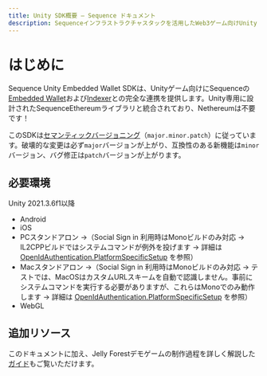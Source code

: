 ```yaml
---
title: Unity SDK概要 — Sequence ドキュメント
description: Sequenceインフラストラクチャスタックを活用したWeb3ゲーム向けUnity SDKの概要ドキュメントです。
---
```


# はじめに
Sequence Unity Embedded Wallet SDKは、Unityゲーム向けにSequenceの[Embedded Wallet](/sdk/headless-wallet)および[Indexer](/api-references/indexer/overview)との完全な連携を提供します。Unity専用に設計されたSequenceEthereumライブラリと統合されており、Nethereumは不要です！

このSDKは[セマンティックバージョニング](https://semver.org/)（`major.minor.patch`）に従っています。破壊的な変更は必ず`major`バージョンが上がり、互換性のある新機能は`minor`バージョン、バグ修正は`patch`バージョンが上がります。

## 必要環境
Unity 2021.3.6f1以降
- Android
- iOS
- PCスタンドアロン →（Social Sign in 利用時はMonoビルドのみ対応 → IL2CPPビルドではシステムコマンドが例外を投げます → 詳細は [OpenIdAuthentication.PlatformSpecificSetup](https://github.com/0xsequence/sequence-unity/blob/master/Packages/Sequence-Unity/Sequence/SequenceSDK/Authentication/OpenIdAuthenticator.cs.cs#L244) を参照）
- Macスタンドアロン →（Social Sign in 利用時はMonoビルドのみ対応 → テストでは、MacOSはカスタムURLスキームを自動で認識しません。事前にシステムコマンドを実行する必要がありますが、これらはMonoでのみ動作します → 詳細は [OpenIdAuthentication.PlatformSpecificSetup](https://github.com/0xsequence/sequence-unity/blob/master/Packages/Sequence-Unity/Sequence/SequenceSDK/Authentication/OpenIdAuthenticator.cs#L244) を参照）
- WebGL

## 追加リソース
このドキュメントに加え、Jelly Forestデモゲームの制作過程を詳しく解説した[ガイド](/guides/jelly-forest-unity-guide)もご覧いただけます。